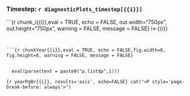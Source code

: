 ### Timestep: `r diagnosticPlots_timestep[{{i}}]`

```{r chunk_i{{i}},eval = TRUE, echo = FALSE, out.width="750px", out.height="750px", warning = FALSE, message = FALSE}
i<-{{i}}

```


```{r chunkYear{{i}},eval = TRUE, echo = FALSE,fig.width=8, fig.height=8, warning = FALSE, message = FALSE}


  eval(parse(text = paste0("p.list$p",i)))

```

```{r yearPgBr{{i}}, results='asis', echo=FALSE}
cat("<P style='page-break-before: always'>") 
```
